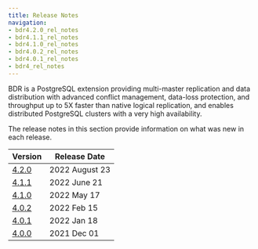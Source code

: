 ```yaml
---
title: Release Notes
navigation:
- bdr4.2.0_rel_notes
- bdr4.1.1_rel_notes
- bdr4.1.0_rel_notes
- bdr4.0.2_rel_notes
- bdr4.0.1_rel_notes
- bdr4_rel_notes
---
```


BDR is a PostgreSQL extension providing multi-master replication and data
distribution with advanced conflict management, data-loss protection, and
throughput up to 5X faster than native logical replication, and enables
distributed PostgreSQL clusters with a very high availability.

The release notes in this section provide information on what was new in each release.

| Version                  | Release Date |
| -----------------------  | ------------ |
| [4.2.0](bdr4.2.0_rel_notes)  | 2022 August 23  |
| [4.1.1](bdr4.1.1_rel_notes)  | 2022 June 21  |
| [4.1.0](bdr4.1.0_rel_notes)  | 2022 May 17  |
| [4.0.2](bdr4.0.2_rel_notes)  | 2022 Feb 15  |
| [4.0.1](bdr4.0.1_rel_notes)  | 2022 Jan 18  |
| [4.0.0](bdr4_rel_notes)      | 2021 Dec 01  |

